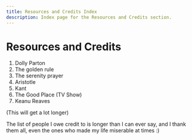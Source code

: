 ```yaml
---
title: Resources and Credits Index
description: Index page for the Resources and Credits section.
---
```


# Resources and Credits


1) Dolly Parton
2) The golden rule
3) The serenity prayer
4) Aristotle
5) Kant
6) The Good Place (TV Show)
7) Keanu Reaves


(This will get a lot longer)





















The list of people I owe credit to is longer than I can ever say, and I thank them all, even the ones who made my life miserable at times :)


